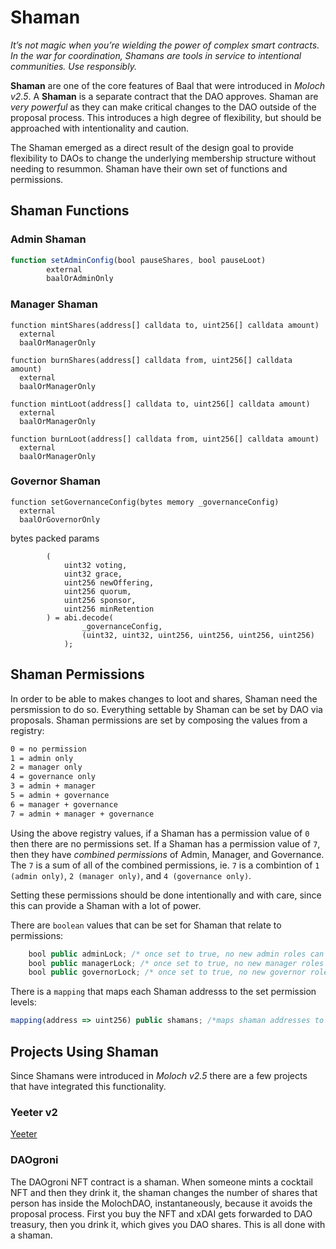 
# Shaman

_It’s not magic when you’re wielding the power of complex smart contracts. In the war for coordination, Shamans are tools in service to intentional communities. Use responsibly._

**Shaman** are one of the core features of Baal that were introduced in _Moloch v2.5_. A **Shaman** is a separate contract that the DAO approves. Shaman are _very powerful_ as they can make critical changes to the DAO outside of the proposal process. This introduces a high degree of flexibility, but should be approached with intentionality and caution.

The Shaman emerged as a direct result of the design goal to provide flexibility to DAOs to change the underlying membership structure without needing to resummon. Shaman have their own set of functions and permissions.

## Shaman Functions

### Admin Shaman

```js
function setAdminConfig(bool pauseShares, bool pauseLoot)
        external
        baalOrAdminOnly
```

### Manager Shaman
```
function mintShares(address[] calldata to, uint256[] calldata amount)
  external
  baalOrManagerOnly
```

```
function burnShares(address[] calldata from, uint256[] calldata amount)
  external
  baalOrManagerOnly
```

```
function mintLoot(address[] calldata to, uint256[] calldata amount)
  external
  baalOrManagerOnly
```

```
function burnLoot(address[] calldata from, uint256[] calldata amount)
  external
  baalOrManagerOnly
```

### Governor Shaman
```
function setGovernanceConfig(bytes memory _governanceConfig)
  external
  baalOrGovernorOnly
```

bytes packed params
```
        (
            uint32 voting,
            uint32 grace,
            uint256 newOffering,
            uint256 quorum,
            uint256 sponsor,
            uint256 minRetention
        ) = abi.decode(
                _governanceConfig,
                (uint32, uint32, uint256, uint256, uint256, uint256)
            );
```

## Shaman Permissions

In order to be able to makes changes to loot and shares, Shaman need the persmission to do so. Everything settable by Shaman can be set by DAO via proposals. Shaman permissions are set by composing the values from a registry:

```markdown
0 = no permission
1 = admin only
2 = manager only
4 = governance only
3 = admin + manager
5 = admin + governance
6 = manager + governance
7 = admin + manager + governance
```

Using the above registry values, if a Shaman has a permission value of `0` then there are no permissions set. If a Shaman has a permission value of `7`, then they have _combined permissions_ of Admin, Manager, and Governance. The `7` is a sum of all of the combined permissions, ie. `7` is a combintion of `1 (admin only)`, `2 (manager only)`, and `4 (governance only)`.

<Callout emoji="👺">
  Setting these permissions should be done intentionally and with care, since
  this can provide a Shaman with a lot of power.
</Callout>

There are `boolean` values that can be set for Shaman that relate to permissions:

```js
    bool public adminLock; /* once set to true, no new admin roles can be assigned to shaman */
    bool public managerLock; /* once set to true, no new manager roles can be assigned to shaman */
    bool public governorLock; /* once set to true, no new governor roles can be assigned to shaman */
```

There is a `mapping` that maps each Shaman addresss to the set permission levels:

```js
mapping(address => uint256) public shamans; /*maps shaman addresses to their permission level*/
```

## Projects Using Shaman

Since Shamans were introduced in _Moloch v2.5_ there are a few projects that have integrated this functionality.

### Yeeter v2

[Yeeter](https://yeet.daohaus.club/)

### DAOgroni

The DAOgroni NFT contract is a shaman. When someone mints a cocktail NFT and then they drink it, the shaman changes the number of shares that person has inside the MolochDAO, instantaneously, because it avoids the proposal process. First you buy the NFT and xDAI gets forwarded to DAO treasury, then you drink it, which gives you DAO shares. This is all done with a shaman.
